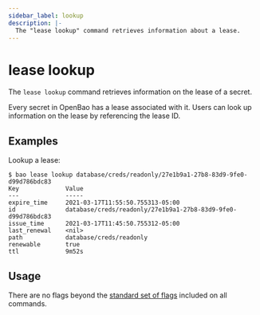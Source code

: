 ```yaml
---
sidebar_label: lookup
description: |-
  The "lease lookup" command retrieves information about a lease.
---
```


# lease lookup

The `lease lookup` command retrieves information on the lease of a secret.

Every secret in OpenBao has a lease associated with it. Users can look up
information on the lease by referencing the lease ID.

## Examples

Lookup a lease:

```shell-session
$ bao lease lookup database/creds/readonly/27e1b9a1-27b8-83d9-9fe0-d99d786bdc83
Key             Value
---             -----
expire_time     2021-03-17T11:55:50.755313-05:00
id              database/creds/readonly/27e1b9a1-27b8-83d9-9fe0-d99d786bdc83
issue_time      2021-03-17T11:45:50.755312-05:00
last_renewal    <nil>
path            database/creds/readonly
renewable       true
ttl             9m52s
```

## Usage

There are no flags beyond the [standard set of flags](/docs/commands)
included on all commands.
